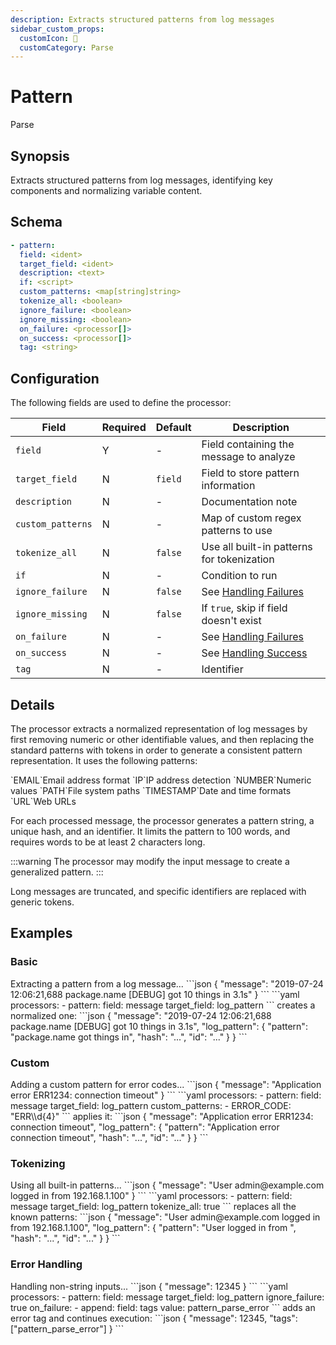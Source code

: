 ```yaml
---
description: Extracts structured patterns from log messages
sidebar_custom_props: 
  customIcon: 🧩
  customCategory: Parse
---
```


# Pattern

<span className="theme-doc-version-badge badge badge--primary">Parse</span>

## Synopsis

Extracts structured patterns from log messages, identifying key components and normalizing variable content.

## Schema

```yaml {2}
- pattern:
  field: <ident>
  target_field: <ident>
  description: <text>
  if: <script>
  custom_patterns: <map[string]string>
  tokenize_all: <boolean>
  ignore_failure: <boolean>
  ignore_missing: <boolean>
  on_failure: <processor[]>
  on_success: <processor[]>
  tag: <string>
```

## Configuration

The following fields are used to define the processor:

|Field|Required|Default|Description|
|---|---|---|---|
|`field`|Y|-|Field containing the message to analyze|
|`target_field`|N|`field`|Field to store pattern information|
|`description`|N|-|Documentation note|
|`custom_patterns`|N|-|Map of custom regex patterns to use|
|`tokenize_all`|N|`false`|Use all built-in patterns for tokenization|
|`if`|N|-|Condition to run|
|`ignore_failure`|N|`false`|See [Handling Failures](../handling-failures.mdx)|
|`ignore_missing`|N|`false`|If `true`, skip if field doesn't exist|
|`on_failure`|N|-|See [Handling Failures](../handling-failures.mdx)|
|`on_success`|N|-|See [Handling Success](../handling-success.mdx)|
|`tag`|N|-|Identifier|

## Details

The processor extracts a normalized representation of log messages by first removing numeric or other identifiable values, and then replacing the standard patterns with tokens in order to generate a consistent pattern representation. It uses the following patterns:

<TermTable>
  <TermCol>`EMAIL`</TermCol><DefCol>Email address format</DefCol>
  <TermCol>`IP`</TermCol><DefCol>IP address detection</DefCol>
  <TermCol>`NUMBER`</TermCol><DefCol>Numeric values</DefCol>
  <TermCol>`PATH`</TermCol><DefCol>File system paths</DefCol>
  <TermCol>`TIMESTAMP`</TermCol><DefCol>Date and time formats</DefCol>
  <TermCol>`URL`</TermCol><DefCol>Web URLs</DefCol>
</TermTable>

For each processed message, the processor generates a pattern string, a unique hash, and an identifier. It limits the pattern to 100 words, and requires words to be at least 2 characters long.

:::warning
The processor may modify the input message to create a generalized pattern.
:::

Long messages are truncated, and specific identifiers are replaced with generic tokens.

## Examples

### Basic

<ExampleGrid>
  <CommentCol>
    Extracting a pattern from a log message...
  </CommentCol>
  <CodeCol>
    ```json
    {
      "message": "2019-07-24 12:06:21,688 package.name [DEBUG] got 10 things in 3.1s"
    }
    ```
    ```yaml
    processors:
      - pattern:
        field: message
        target_field: log_pattern
    ```
  </CodeCol>
  <CommentCol>
    creates a normalized one:
  </CommentCol>
  <CodeCol>
    ```json
    {
      "message": "2019-07-24 12:06:21,688 package.name [DEBUG] got 10 things in 3.1s",
      "log_pattern": {
        "pattern": "package.name got things in",
        "hash": "...",
        "id": "..."
      }
    }
    ```
  </CodeCol>
</ExampleGrid>

### Custom

<ExampleGrid>
  <CommentCol>
    Adding a custom pattern for error codes...
  </CommentCol>
  <CodeCol>
    ```json
    {
      "message": "Application error ERR1234: connection timeout"
    }
    ```
    ```yaml
    processors:
      - pattern:
        field: message
        target_field: log_pattern
        custom_patterns:
          - ERROR_CODE: "ERR\\d{4}"
    ```
  </CodeCol>
  <CommentCol>
    applies it:
  </CommentCol>
  <CodeCol>
    ```json
    {
      "message": "Application error ERR1234: connection timeout",
      "log_pattern": {
        "pattern": "Application error <ERROR_CODE> connection timeout",
        "hash": "...",
        "id": "..."
      }
    }
    ```
  </CodeCol>
</ExampleGrid>

### Tokenizing

<ExampleGrid>
  <CommentCol>
    Using all built-in patterns...
  </CommentCol>
  <CodeCol>
    ```json
    {
      "message": "User admin@example.com logged in from 192.168.1.100"
    }
    ```
    ```yaml
    processors:
      - pattern:
        field: message
        target_field: log_pattern
        tokenize_all: true
    ```
  </CodeCol>
  <CommentCol>
    replaces all the known patterns:
  </CommentCol>
  <CodeCol>
    ```json
    {
      "message": "User admin@example.com logged in from 192.168.1.100",
      "log_pattern": {
        "pattern": "User <EMAIL> logged in from <IP>",
        "hash": "...",
        "id": "..."
      }
    }
    ```
  </CodeCol>
</ExampleGrid>

### Error Handling

<ExampleGrid>
  <CommentCol>
    Handling non-string inputs...
  </CommentCol>
  <CodeCol>
    ```json
    {
      "message": 12345
    }
    ```
    ```yaml
    processors:
      - pattern:
        field: message
        target_field: log_pattern
        ignore_failure: true
        on_failure:
          - append:
            field: tags
            value: pattern_parse_error
    ```
  </CodeCol>
  <CommentCol>
    adds an error tag and continues execution:
  </CommentCol>
  <CodeCol>
    ```json
    {
      "message": 12345,
      "tags": ["pattern_parse_error"]
    }
    ```
  </CodeCol>
</ExampleGrid>

